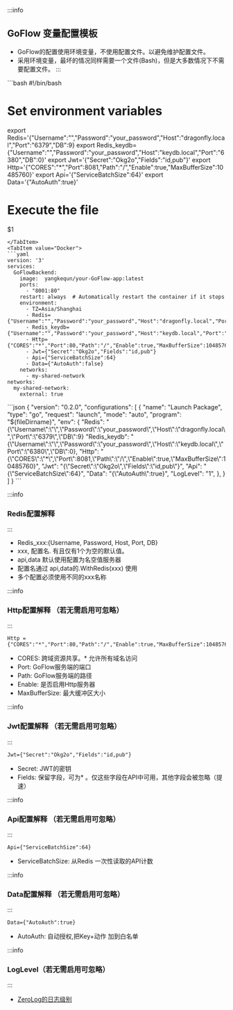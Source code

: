 



:::info
## GoFlow 变量配置模板
- GoFlow的配置使用环境变量，不使用配置文件。以避免维护配置文件。
- 采用环境变量，最坏的情况同样需要一个文件(Bash)，但是大多数情况下不需要配置文件。
:::

<Tabs> 

<TabItem value="Bash"> 
```bash
#!/bin/bash

# Set environment variables
export Redis='{"Username":"","Password":"your_password","Host":"dragonfly.local","Port":"6379","DB":9}
export Redis_keydb={"Username":"","Password":"your_password","Host":"keydb.local","Port":"6380","DB":0}'
export Jwt='{"Secret":"Okg2o","Fields":"id,pub"}'
export Http='{"CORES":"*","Port":8081,"Path":"/","Enable":true,"MaxBufferSize":10485760}'
export Api='{"ServiceBatchSize":64}'
export Data='{"AutoAuth":true}'

# Execute the file
$1
```
</TabItem>
<TabItem value="Docker">
```yaml
version: '3'
services:
  GoFlowBackend:
    image:  yangkequn/your-GoFlow-app:latest
    ports:
      - "8001:80"  
    restart: always  # Automatically restart the container if it stops
    environment:
      - TZ=Asia/Shanghai
      - Redis={"Username":"","Password":"your_password","Host":"dragonfly.local","Port":"6379","DB":9,"Name":""}
      - Redis_keydb={"Username":"","Password":"your_password","Host":"keydb.local","Port":"6380","DB":0,"Name":"keydb"}
      - Http={"CORES":"*","Port":80,"Path":"/","Enable":true,"MaxBufferSize":10485760}
      - Jwt={"Secret":"Okg2o","Fields":"id,pub"}
      - Api={"ServiceBatchSize":64}
      - Data={"AutoAuth":false}
    networks:
      - my-shared-network
networks:
  my-shared-network:
    external: true
```
</TabItem>

<TabItem value="VSCode">
```json
{
    "version": "0.2.0",
    "configurations": [
        {
            "name": "Launch Package",
            "type": "go",
            "request": "launch",
            "mode": "auto",
            "program": "${fileDirname}",
            "env": {
                "Redis": "{\"Username\":\"\",\"Password\":\"your_password\",\"Host\":\"dragonfly.local\",\"Port\":\"6379\",\"DB\":9}
                "Redis_keydb": "{\"Username\":\"\",\"Password\":\"your_password\",\"Host\":\"keydb.local\",\"Port\":\"6380\",\"DB\":0},
                "Http": "{\"CORES\":\"*\",\"Port\":8081,\"Path\":\"/\",\"Enable\":true,\"MaxBufferSize\":10485760}",
                "Jwt": "{\"Secret\":\"Okg2o\",\"Fields\":\"id,pub\"}",
                "Api": "{\"ServiceBatchSize\":64}",
                "Data": "{\"AutoAuth\":true}",
                "LogLevel": "1",
            },
        }
    ]
}
```
</TabItem>
</Tabs>




:::info
### Redis配置解释
:::
- Redis_xxx:\{Username, Password, Host, Port, DB\} 
- xxx, 配置名. 有且仅有1个为空的默认值。
- api,data 默认使用配置为名空值服务器
- 配置名通过 api,data的.WithRedis(xxx) 使用
- 多个配置必须使用不同的xxx名称

:::info
### Http配置解释 （若无需启用可忽略）
:::
```
Http = {"CORES":"*","Port":80,"Path":"/","Enable":true,"MaxBufferSize":10485760}
```
- CORES: 跨域资源共享。* 允许所有域名访问
- Port: GoFlow服务端的端口
- Path: GoFlow服务端的路径
- Enable: 是否启用Http服务器
- MaxBufferSize: 最大缓冲区大小

:::info
### Jwt配置解释 （若无需启用可忽略）
:::
```
Jwt={"Secret":"Okg2o","Fields":"id,pub"}
```
- Secret:  JWT的密钥
- Fields:  保留字段，可为* 。仅这些字段在API中可用，其他字段会被忽略（提速）

:::info
### Api配置解释 （若无需启用可忽略）
:::
```
Api={"ServiceBatchSize":64}
```
- ServiceBatchSize: 从Redis 一次性读取的API计数



:::info
### Data配置解释 （若无需启用可忽略）
:::
```
Data={"AutoAuth":true}
```
- AutoAuth: 自动授权,把Key+动作 加到白名单

:::info
### LogLevel（若无需启用可忽略）
:::
- [ZeroLog的日志级别](https://github.com/rs/zerolog#:~:text=zerolog%20allows%20for%20logging%20at%20the%20following%20levels)